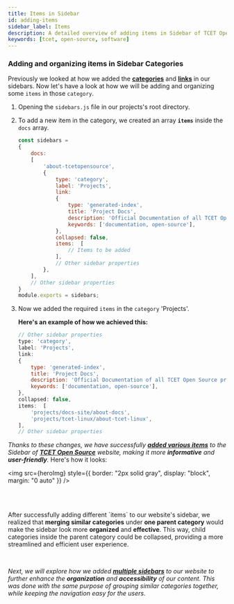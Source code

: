 ```yaml
---
title: Items in Sidebar
id: adding-items
sidebar_label: Items
description: A detailed overview of adding items in Sidebar of TCET Open Source Website
keywords: [tcet, open-source, software]
---
```


### Adding and organizing items in Sidebar Categories

Previously we looked at how we added the [**categories**](adding-categories) and [**links**](adding-links) in our sidebars. Now let's have a look at how we will be adding and organizing some `items` in those `category`. 

1. Opening the `sidebars.js` file in our projects's root directory.

2. To add a new item in the category, we created an array **`items`** inside the `docs` array.

    ```jsx title="sidebars.js" {17-19} showLineNumbers
    const sidebars = 
    {
        docs: 
        [
            'about-tcetopensource',
            {
                type: 'category',
                label: 'Projects',
                link: 
                {
                    type: 'generated-index',
                    title: 'Project Docs',
                    description: 'Official Documentation of all TCET Open Source projects',
                    keywords: ['documentation, open-source'],
                },
                collapsed: false,
                items:  [
                    // Items to be added
                ],
                // Other sidebar properties
            },
        ],
        // Other sidebar properties
    }
    module.exports = sidebars;
    ```

3. Now we added the required `items` in the `category` 'Projects'. 
    
    **Here's an example of how we achieved this:**

    ```jsx title="sidebars.js" {13-14} showLineNumbers
    // Other sidebar properties
    type: 'category',
    label: 'Projects',
    link: 
    {
        type: 'generated-index',
        title: 'Project Docs',
        description: 'Official Documentation of all TCET Open Source projects',
        keywords: ['documentation, open-source'],
    },
    collapsed: false,
    items:  [
        'projects/docs-site/about-docs',
        'projects/tcet-linux/about-tcet-linux',
    ],
    // Other sidebar properties
    ```

*Thanks to these changes, we have successfully [**added various items**](adding-items) to the Sidebar of [**TCET Open Source**](https://opensource.tcetmumbai.in/) website, making it more **informative** and **user-friendly**.* Here's how it looks:


<img src={heroImg} style={{ border: "2px solid gray", display: "block", margin: "0 auto" }} />

<br />


<Admonition type="caution" title="Important">
    <br />
    <p>
    After successfully adding different `items` to our website's sidebar, we realized that <b>merging similar categories</b> under <b>one parent category</b> would make the sidebar look more <b>organized</b> and <b>effective</b>. This way, child categories inside the parent category could be collapsed, providing a more streamlined and efficient user experience.
    </p>
</Admonition>

<br />

_Next, we will explore how we added [**multiple sidebars**](multiple-sidebars) to our website to further enhance the **organization** and **accessibility** of our content. This was done with the same purpose of grouping similar categories together, while keeping the navigation easy for the users._